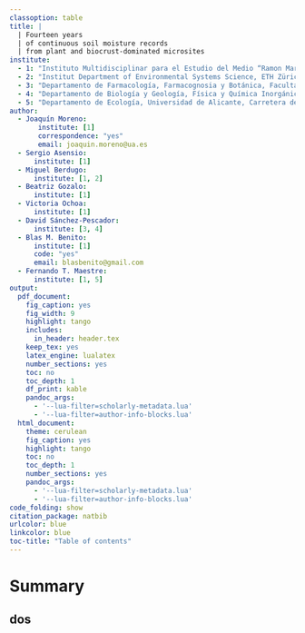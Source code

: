 ```yaml
---
classoption: table
title: |
  | Fourteen years 
  | of continuous soil moisture records
  | from plant and biocrust-dominated microsites
institute:
  - 1: "Instituto Multidisciplinar para el Estudio del Medio “Ramon Margalef”, Universidad de Alicante, Edificio Nuevos Institutos, Carretera de San Vicente del Raspeig s/n, 03690 San Vicente del Raspeig, Spain."
  - 2: "Institut Department of Environmental Systems Science, ETH Zürich. Universitätstrasse 16, 8092 Zurich, Switzerland."
  - 3: "Departamento de Farmacología, Farmacognosia y Botánica, Facultad de Farmacia, Universidad Complutense de Madrid, Madrid, Spain."
  - 4: "Departamento de Biología y Geología, Física y Química Inorgánica, Escuela Superior de Ciencias Experimentales y Tecnológicas, Universidad Rey Juan Carlos, Calle Tulipán s/n, 28933 Móstoles, Madrid, Spain."
  - 5: "Departamento de Ecología, Universidad de Alicante, Carretera de San Vicente del Raspeig s/n, 03690 San Vicente del Raspeig, Alicante, Spain."
author:
  - Joaquín Moreno:
       institute: [1]
       correspondence: "yes"
       email: joaquin.moreno@ua.es
  - Sergio Asensio:
      institute: [1]
  - Miguel Berdugo:
      institute: [1, 2]
  - Beatriz Gozalo:
      institute: [1]
  - Victoria Ochoa:
      institute: [1] 
  - David Sánchez-Pescador:
      institute: [3, 4]
  - Blas M. Benito:
      institute: [1]
      code: "yes"
      email: blasbenito@gmail.com
  - Fernando T. Maestre:
      institute: [1, 5] 
output:
  pdf_document:
    fig_caption: yes
    fig_width: 9
    highlight: tango
    includes:
      in_header: header.tex
    keep_tex: yes
    latex_engine: lualatex
    number_sections: yes
    toc: no
    toc_depth: 1
    df_print: kable
    pandoc_args:
      - '--lua-filter=scholarly-metadata.lua'
      - '--lua-filter=author-info-blocks.lua'
  html_document:
    theme: cerulean
    fig_caption: yes
    highlight: tango
    toc: no
    toc_depth: 1
    number_sections: yes
    pandoc_args:
      - '--lua-filter=scholarly-metadata.lua'
      - '--lua-filter=author-info-blocks.lua'
code_folding: show
citation_package: natbib
urlcolor: blue
linkcolor: blue
toc-title: "Table of contents"
---
```


\let\thefootnote\relax\footnotetext{Code and reproducible workflow created by Blas M. Benito}

\newpage 
\tableofcontents 

# Summary

## dos